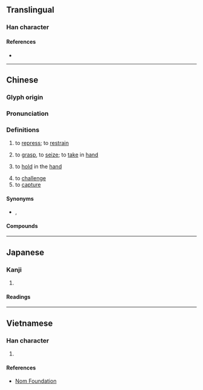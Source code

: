 {{character info/new}}
==Translingual==

===Han character===
{{Han char|rn=64|rad=手|as=10|sn=13|four=57027|canj=QNMM|ids=⿰扌弱}}

====References====
* {{Han ref|kx=0447.210|dkj=12500|dj=0798.130|hdz=31938.080|uh=6426|ud=25638|bh=DDAB|bd=56747}}

----

==Chinese==
{{zh-forms}}

===Glyph origin===
{{Han etym}}

===Pronunciation===
{{zh-pron
|m=nuò
|c=nik1
|md=niăh
|mn=la̍k/xm,qz:lio̍k/zz:jio̍k
|mn_note=la̍k - "to grab", "to rub and knead in water"; lio̍k/jio̍k - "to tread on", "to rub and knead"
|mc=y
|oc=y
|cat=v
}}

===Definitions===
{{zh-hanzi}}

# {{lb|zh|classical}} to [[repress]]; to [[restrain]]
# to [[grasp]], to [[seize]]; to [[take]] in [[hand]]
# {{lb|zh|Cantonese}} to [[hold]] in the [[hand]]
#: {{zh-x|搦起 塊 石|'''pick up''' a rock|C}}
# to [[challenge]]
# to [[capture]]

====Synonyms====
* {{sense|Cantonese: to hold in the hand}} {{q|Mandarin}} {{zh-l|提}}, {{zh-l|拿}}
{{zh-dial|拿}}

====Compounds====
{{zh-der|搐搐搦搦|搐搦|搦管|搦管操觚|摶搦|搦戰|捉搦歌|搦翰}}

----

==Japanese==

===Kanji===
{{ja-kanji|grade=|rs=手10}}

# {{defn|lang=ja|sort=手10}}

====Readings====
{{ja-readings
|goon=にゃく
|kanon=だく
|kun=から-める, がら-み}}

----

==Vietnamese==

===Han character===
{{vi-hantu|rs=手10|nạch}}

# {{defn|lang=vi|sort=手10}}

====References====
* [http://nomfoundation.org/common/nom_details.php?codepoint=6246 Nom Foundation]